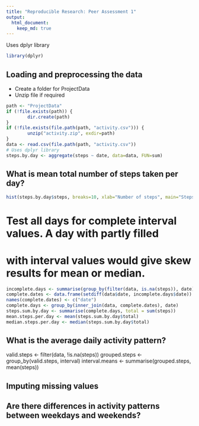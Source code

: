 ```yaml
---
title: "Reproducible Research: Peer Assessment 1"
output: 
  html_document:
    keep_md: true
---
```


Uses dplyr library

```r
library(dplyr)
```

## Loading and preprocessing the data
- Create a folder for ProjectData
- Unzip file if required
```r
path <- "ProjectData"
if (!file.exists(path)) {
        dir.create(path)
}
if (!file.exists(file.path(path, "activity.csv"))) {
        unzip("activity.zip", exdir=path)
}
data <- read.csv(file.path(path, "activity.csv"))
# Uses dplyr library
steps.by.day <- aggregate(steps ~ date, data=data, FUN=sum)
```

## What is mean total number of steps taken per day?
```r
hist(steps.by.day$steps, breaks=10, xlab="Number of steps", main="Steps taken per day")
```
# Test all days for complete interval values. A day with partly filled 
# with interval values would give skew results for mean or median.
```r
incomplete.days <- summarise(group_by(filter(data, is.na(steps)), date), count = n())
complete.dates <- data.frame(setdiff(data$date, incomplete.days$date))
names(complete.dates) <- c("date")
complete.days <- group_by(inner_join(data, complete.dates), date)
steps.sum.by.day <- summarise(complete.days, total = sum(steps))
mean.steps.per.day <- mean(steps.sum.by.day$total)
median.steps.per.day <- median(steps.sum.by.day$total)
```

## What is the average daily activity pattern?
valid.steps <- filter(data, !is.na(steps))
grouped.steps <- group_by(valid.steps, interval)
interval.means <- summarise(grouped.steps, mean(steps))


## Imputing missing values



## Are there differences in activity patterns between weekdays and weekends?
